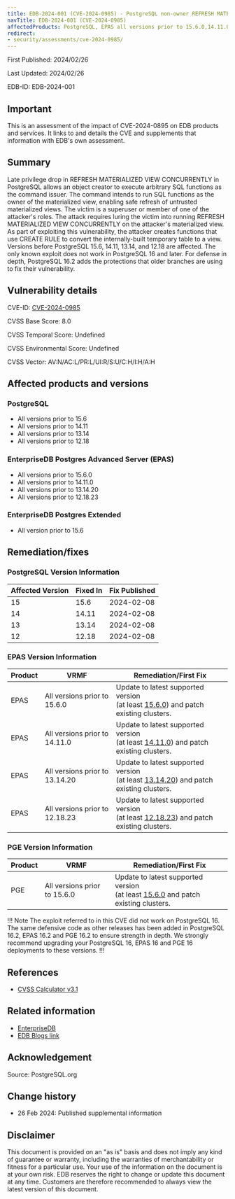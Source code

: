 ```yaml
---
title: EDB-2024-001 (CVE-2024-0985) - PostgreSQL non-owner REFRESH MATERIALIZED VIEW CONCURRENTLY executes arbitrary SQL
navTitle: EDB-2024-001 (CVE-2024-0985)
affectedProducts: PostgreSQL, EPAS all versions prior to 15.6.0,14.11.0,13.14.20 and 12.18.23, PGE all versions prior to 15.6.0
redirect:
- security/assessments/cve-2024-0985/
---
```


First Published: 2024/02/26

Last Updated: 2024/02/26

EDB-ID: EDB-2024-001

## Important

This is an assessment of the impact of CVE-2024-0895 on EDB products and services. It links to and details the CVE and supplements that information with EDB's own assessment.

## Summary 

Late privilege drop in REFRESH MATERIALIZED VIEW CONCURRENTLY in PostgreSQL allows an object creator to execute arbitrary SQL functions as the command issuer. The command intends to run SQL functions as the owner of the materialized view, enabling safe refresh of untrusted materialized views. The victim is a superuser or member of one of the attacker's roles. The attack requires luring the victim into running REFRESH MATERIALIZED VIEW CONCURRENTLY on the attacker's materialized view. As part of exploiting this vulnerability, the attacker creates functions that use CREATE RULE to convert the internally-built temporary table to a view. Versions before PostgreSQL 15.6, 14.11, 13.14, and 12.18 are affected. The only known exploit does not work in PostgreSQL 16 and later. For defense in depth, PostgreSQL 16.2 adds the protections that older branches are using to fix their vulnerability.

## Vulnerability details

CVE-ID:  [CVE-2024-0985](https://nvd.nist.gov/vuln/detail/CVE-2024-0985)

CVSS Base Score: 8.0

CVSS Temporal Score: Undefined

CVSS Environmental Score: Undefined

CVSS Vector: AV:N/AC:L/PR:L/UI:R/S:U/C:H/I:H/A:H

## Affected products and versions

### PostgreSQL

* All versions prior to 15.6
* All versions prior to 14.11
* All versions prior to 13.14
* All versions prior to 12.18

### EnterpriseDB Postgres Advanced Server (EPAS)
* All versions prior to 15.6.0
* All versions prior to 14.11.0
* All versions prior to 13.14.20
* All versions prior to 12.18.23

### EnterpriseDB Postgres Extended
* All version prior to 15.6

## Remediation/fixes

### PostgreSQL Version Information

| Affected Version | Fixed In | Fix Published |
|-------------------|----------|---------------|
| 15                | 15.6     | 2024-02-08    |
| 14                | 14.11    | 2024-02-08    |
| 13                | 13.14    | 2024-02-08    |
| 12                | 12.18    | 2024-02-08    |

### EPAS Version Information

| Product | VRMF                           | Remediation/First Fix                                                                                                                        |
|---------|--------------------------------|----------------------------------------------------------------------------------------------------------------------------------------------|
| EPAS    | All versions prior to 15.6.0   | Update to latest supported version <br/> (at least [15.6.0](/epas/15/epas_rel_notes/epas15_6_0_rel_notes/)) and patch existing clusters.     |
| EPAS    | All versions prior to 14.11.0  | Update to latest supported version <br/> (at least [14.11.0](/epas/14/epas_rel_notes/epas14_11_0_rel_notes/)) and patch existing clusters.   |
| EPAS    | All versions prior to 13.14.20 | Update to latest supported version <br/> (at least [13.14.20](/epas/13/epas_rel_notes/epas13_14_20_rel_notes/)) and patch existing clusters. |
| EPAS    | All versions prior to 12.18.23 | Update to latest supported version <br/> (at least [12.18.23](/epas/12/epas_rel_notes/epas12_18_23_rel_notes/)) and patch existing clusters. |

### PGE Version Information

| Product | VRMF                           | Remediation/First Fix                                                                                                                      |
|---------|--------------------------------|--------------------------------------------------------------------------------------------------------------------------------------------|
| PGE     | All versions prior to 15.6.0   | Update to latest supported version <br/> (at least [15.6.0](/pge/15/release_notes/rel_notes15.6/) and patch existing clusters.              |

!!! Note 
The exploit referred to in this CVE did not work on PostgreSQL 16. The
same defensive code as other releases has been added in PostgreSQL 16.2, EPAS
16.2 and PGE 16.2 to ensure strength in depth. We strongly recommend upgrading
your PostgreSQL 16, EPAS 16 and PGE 16 deployments to these versions. 
!!!

## References

* [CVSS Calculator v3.1](https://www.first.org/cvss/calculator/3.1)


## Related information

* [EnterpriseDB](https://www.enterprisedb.com/)
* [EDB Blogs link](https://enterprisedb.com/blog/)

## Acknowledgement

Source: PostgreSQL.org

## Change history

* 26 Feb 2024: Published supplemental information

## Disclaimer


This document is provided on an "as is" basis and does not imply any kind of
guarantee or warranty, including the warranties of merchantability or fitness
for a particular use. Your use of the information on the document is at your own
risk. EDB reserves the right to change or update this document at any time.
Customers are therefore recommended to always view the latest version of this
document.
